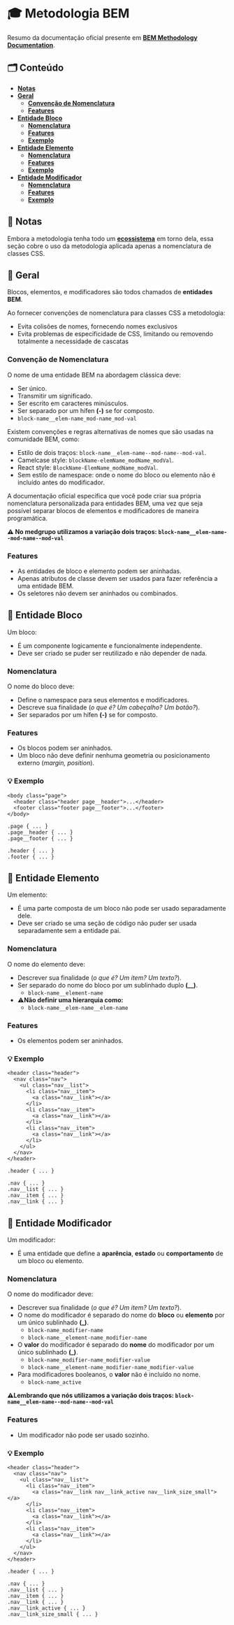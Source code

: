 
<Meta title="Conhecimento/Metodologia BEM" />

# 🎓 Metodologia BEM

Resumo da documentação oficial presente em **[BEM Methodology Documentation](https://en.bem.info/methodology/quick-start/)**.

## 🗂️ Conteúdo

- **[Notas](http://desenv.ordomederi.com/med-components/?path=/story/conhecimento-metodologia-bem--page#notas)**
- **[Geral](http://desenv.ordomederi.com/med-components/?path=/story/conhecimento-metodologia-bem--page#geral)**
  - **[Convenção de Nomenclatura](http://desenv.ordomederi.com/med-components/?path=/story/conhecimento-metodologia-bem--page#conven%C3%A7%C3%A3o-de-nomenclatura)**
  - **[Features](http://desenv.ordomederi.com/med-components/?path=/story/conhecimento-metodologia-bem--page#features)**
- **[Entidade Bloco](http://desenv.ordomederi.com/med-components/?path=/story/conhecimento-metodologia-bem--page#entidade-bloco)**
  - **[Nomenclatura](http://desenv.ordomederi.com/med-components/?path=/story/conhecimento-metodologia-bem--page#nomenclatura)**
  - **[Features](http://desenv.ordomederi.com/med-components/?path=/story/conhecimento-metodologia-bem--page#features-1)**
  - **[Exemplo](http://desenv.ordomederi.com/med-components/?path=/story/conhecimento-metodologia-bem--page#exemplo)**
- **[Entidade Elemento](http://desenv.ordomederi.com/med-components/?path=/story/conhecimento-metodologia-bem--page#entidade-elemento)**
  - **[Nomenclatura](http://desenv.ordomederi.com/med-components/?path=/story/conhecimento-metodologia-bem--page#nomenclatura-1)**
  - **[Features](http://desenv.ordomederi.com/med-components/?path=/story/conhecimento-metodologia-bem--page#features-2)**
  - **[Exemplo](http://desenv.ordomederi.com/med-components/?path=/story/conhecimento-metodologia-bem--page#exemplo-1)**
- **[Entidade Modificador](http://desenv.ordomederi.com/med-components/?path=/story/conhecimento-metodologia-bem--page#entidade-modificador)**
  - **[Nomenclatura](http://desenv.ordomederi.com/med-components/?path=/story/conhecimento-metodologia-bem--page#nomenclatura-2)**
  - **[Features](http://desenv.ordomederi.com/med-components/?path=/story/conhecimento-metodologia-bem--page#features-3)**
  - **[Exemplo](http://desenv.ordomederi.com/med-components/?path=/story/conhecimento-metodologia-bem--page#exemplo-2)**

## 📝 Notas

Embora a metodologia tenha todo um **[ecossistema](https://en.bem.info/)** em torno dela, essa seção cobre o
uso da metodologia aplicada apenas a nomenclatura de classes CSS.

## 📍 Geral

Blocos, elementos, e modificadores são todos chamados de **entidades BEM**.

Ao fornecer convenções de nomenclatura para classes CSS a metodologia:
- Evita colisões de nomes, fornecendo nomes exclusivos
- Evita problemas de especificidade de CSS, limitando ou removendo totalmente a necessidade de cascatas

### Convenção de Nomenclatura

O nome de uma entidade BEM na abordagem clássica deve:

- Ser único.
- Transmitir um significado.
- Ser escrito em caracteres minúsculos.
- Ser separado por um hífen **(-)** se for composto.
- `block-name__elem-name_mod-name_mod-val`

Existem convenções e regras alternativas de nomes que são usadas na comunidade BEM, como:

- Estilo de dois traços: `block-name__elem-name--mod-name--mod-val`.
- Camelcase style: `blockName-elemName_modName_modVal`.
- React style: `BlockName-ElemName_modName_modVal`.
- Sem estilo de namespace: onde o nome do bloco ou elemento não é incluído antes do modificador.

A documentação oficial especifica que você pode criar sua própria nomenclatura personalizada para entidades BEM, uma vez que seja possível separar blocos de elementos e modificadores de maneira programática.

**⚠️ No medgrupo utilizamos a variação dois traços: `block-name__elem-name--mod-name--mod-val`**

### Features

- As entidades de bloco e elemento podem ser aninhadas.
- Apenas atributos de classe devem ser usados ​​para fazer referência a uma entidade BEM.
- Os seletores não devem ser aninhados ou combinados.

## 📍 Entidade Bloco

Um bloco:

- É um componente logicamente e funcionalmente independente.
- Deve ser criado se puder ser reutilizado e não depender de nada.

### Nomenclatura

O nome do bloco deve:

- Define o namespace para seus elementos e modificadores.
- Descreve sua finalidade (_o que é? Um cabeçalho? Um botão?_).
- Ser separados por um hífen **(-)** se for composto.

### Features

- Os blocos podem ser aninhados.
- Um bloco não deve definir nenhuma geometria ou posicionamento externo (_margin, position_).

### 💡 Exemplo

```
<body class="page">
  <header class="header page__header">...</header>
  <footer class="footer page__footer">...</footer>
</body>
```

```
.page { ... }
.page__header { ... }
.page__footer { ... }

.header { ... }
.footer { ... }
```

## 📍 Entidade Elemento

Um elemento:

- É uma parte composta de um bloco não pode ser usado separadamente dele.
- Deve ser criado se uma seção de código não puder ser usada separadamente sem a entidade pai.

### Nomenclatura

O nome do elemento deve:

- Descrever sua finalidade (_o que é? Um item? Um texto?_).
- Ser separado do nome do bloco por um sublinhado duplo **(__)**.
  - `block-name__element-name`
- ⚠️**Não definir uma hierarquia como:**
  - `block-name__elem-name__elem-name`

### Features

- Os elementos podem ser aninhados.

### 💡 Exemplo

```
<header class="header">
  <nav class="nav">
    <ul class="nav__list">
      <li class="nav__item">
        <a class="nav__link"></a>
      </li>
      <li class="nav__item">
        <a class="nav__link"></a>
      </li>
      <li class="nav__item">
        <a class="nav__link"></a>
      </li>
    </ul>
  </nav>
</header>
```

```
.header { ... }

.nav { ... }
.nav__list { ... }
.nav__item { ... }
.nav__link { ... }
```

## 📍 Entidade Modificador

Um modificador:

- É uma entidade que define a **aparência**, **estado** ou **comportamento** de um bloco ou elemento.

### Nomenclatura

O nome do modificador deve:

- Descrever sua finalidade (_o que é? Um item? Um texto?_).
- O nome do modificador é separado do nome do **bloco** ou **elemento** por um único sublinhado **(_)**.
  - `block-name_modifier-name`
  - `block-name__element-name_modifier-name`
- O **valor** do modificador é separado do **nome** do modificador por um único sublinhado **(_)**.
  - `block-name_modifier-name_modifier-value`
  - `block-name__element-name_modifier-name_modifier-value`
- Para modificadores booleanos, o **valor** não é incluído no nome.
  - `block-name_active`

**⚠️Lembrando que nós utilizamos a variação dois traços: `block-name__elem-name--mod-name--mod-val`**

### Features

- Um modificador não pode ser usado sozinho.

### 💡 Exemplo

```
<header class="header">
  <nav class="nav">
    <ul class="nav__list">
      <li class="nav__item">
        <a class="nav__link nav__link_active nav__link_size_small"></a>
      </li>
      <li class="nav__item">
        <a class="nav__link"></a>
      </li>
      <li class="nav__item">
        <a class="nav__link"></a>
      </li>
    </ul>
  </nav>
</header>
```

```
.header { ... }

.nav { ... }
.nav__list { ... }
.nav__item { ... }
.nav__link { ... }
.nav__link_active { ... }
.nav__link_size_small { ... }
```

